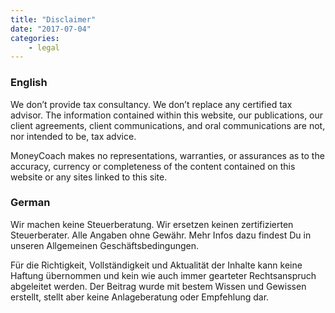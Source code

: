 ```yaml
---
title: "Disclaimer"
date: "2017-07-04"
categories:
    - legal
---
```


### English
We don’t provide tax consultancy. We don’t replace any certified tax advisor. The information contained within this website, our publications, our client agreements, client communications, and oral communications are not, nor intended to be, tax advice.

MoneyCoach makes no representations, warranties, or assurances as to the accuracy, currency or completeness of the content contained on this website or any sites linked to this site.

### German
Wir machen keine Steuerberatung. Wir ersetzen keinen zertifizierten Steuerberater. Alle Angaben ohne Gewähr. Mehr Infos dazu findest Du in unseren Allgemeinen Geschäftsbedingungen.

Für die Richtigkeit, Vollständigkeit und Aktualität der Inhalte kann keine Haftung übernommen und kein wie auch immer gearteter Rechtsanspruch abgeleitet werden. Der Beitrag wurde mit bestem Wissen und Gewissen erstellt, stellt aber keine Anlageberatung oder Empfehlung dar.
